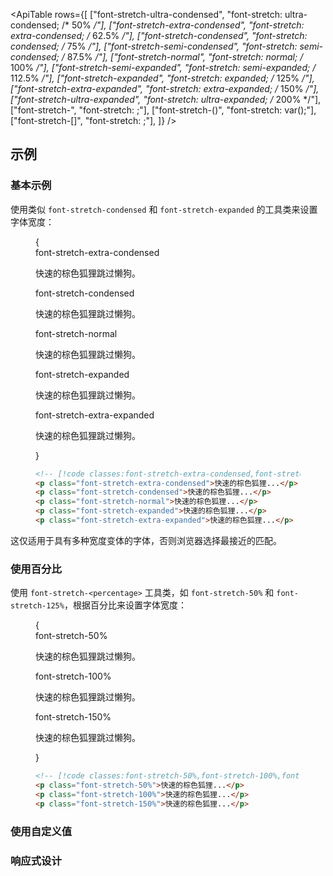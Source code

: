 

<ApiTable
  rows={[
    ["font-stretch-ultra-condensed", "font-stretch: ultra-condensed; /* 50% */"],
    ["font-stretch-extra-condensed", "font-stretch: extra-condensed; /* 62.5% */"],
    ["font-stretch-condensed", "font-stretch: condensed; /* 75% */"],
    ["font-stretch-semi-condensed", "font-stretch: semi-condensed; /* 87.5% */"],
    ["font-stretch-normal", "font-stretch: normal; /* 100% */"],
    ["font-stretch-semi-expanded", "font-stretch: semi-expanded; /* 112.5% */"],
    ["font-stretch-expanded", "font-stretch: expanded; /* 125% */"],
    ["font-stretch-extra-expanded", "font-stretch: extra-expanded; /* 150% */"],
    ["font-stretch-ultra-expanded", "font-stretch: ultra-expanded; /* 200% */"],
    ["font-stretch-<percentage>", "font-stretch: <percentage>;"],
    ["font-stretch-(<custom-property>)", "font-stretch: var(<custom-property>);"],
    ["font-stretch-[<value>]", "font-stretch: <value>;"],
  ]}
/>

## 示例

### 基本示例

使用类似 `font-stretch-condensed` 和 `font-stretch-expanded` 的工具类来设置字体宽度：

<Figure>

<Example>
  {
    <div className="flex flex-col gap-8">
      <div>
        <span className="mb-3 font-mono text-sm font-medium text-gray-500 dark:text-gray-400">
          font-stretch-extra-condensed
        </span>
        <p className="font-[system-ui] text-xl font-medium text-gray-900 font-stretch-extra-condensed dark:text-gray-200">
          快速的棕色狐狸跳过懒狗。
        </p>
      </div>
      <div>
        <span className="mb-3 font-mono text-sm font-medium text-gray-500 dark:text-gray-400">
          font-stretch-condensed
        </span>
        <p className="font-[system-ui] text-xl font-medium text-gray-900 font-stretch-condensed dark:text-gray-200">
          快速的棕色狐狸跳过懒狗。
        </p>
      </div>
      <div>
        <span className="mb-3 font-mono text-sm font-medium text-gray-500 dark:text-gray-400">font-stretch-normal</span>
        <p className="font-[system-ui] text-xl font-medium text-gray-900 font-stretch-normal dark:text-gray-200">
          快速的棕色狐狸跳过懒狗。
        </p>
      </div>
      <div>
        <span className="mb-3 font-mono text-sm font-medium text-gray-500 dark:text-gray-400">
          font-stretch-expanded
        </span>
        <p className="font-[system-ui] text-xl font-medium text-gray-900 font-stretch-expanded dark:text-gray-200">
          快速的棕色狐狸跳过懒狗。
        </p>
      </div>
      <div>
        <span className="mb-3 font-mono text-sm font-medium text-gray-500 dark:text-gray-400">
          font-stretch-extra-expanded
        </span>
        <p className="font-[system-ui] text-xl font-medium text-gray-900 font-stretch-extra-expanded dark:text-gray-200">
          快速的棕色狐狸跳过懒狗。
        </p>
      </div>
    </div>
  }
</Example>

```html
<!-- [!code classes:font-stretch-extra-condensed,font-stretch-condensed,font-stretch-normal,font-stretch-expanded,font-stretch-extra-expanded] -->
<p class="font-stretch-extra-condensed">快速的棕色狐狸...</p>
<p class="font-stretch-condensed">快速的棕色狐狸...</p>
<p class="font-stretch-normal">快速的棕色狐狸...</p>
<p class="font-stretch-expanded">快速的棕色狐狸...</p>
<p class="font-stretch-extra-expanded">快速的棕色狐狸...</p>
```

</Figure>

这仅适用于具有多种宽度变体的字体，否则浏览器选择最接近的匹配。

### 使用百分比

使用 `font-stretch-<percentage>` 工具类，如 `font-stretch-50%` 和 `font-stretch-125%`，根据百分比来设置字体宽度：

<Figure>

<Example>
  {
    <div className="flex flex-col gap-8">
      <div>
        <span className="mb-3 font-mono text-sm font-medium text-gray-500 dark:text-gray-400">font-stretch-50%</span>
        <p className="font-[system-ui] text-xl font-medium text-gray-900 font-stretch-50% dark:text-gray-200">
          快速的棕色狐狸跳过懒狗。
        </p>
      </div>
      <div>
        <span className="mb-3 font-mono text-sm font-medium text-gray-500 dark:text-gray-400">font-stretch-100%</span>
        <p className="font-[system-ui] text-xl font-medium text-gray-900 font-stretch-100% dark:text-gray-200">
          快速的棕色狐狸跳过懒狗。
        </p>
      </div>
      <div>
        <span className="mb-3 font-mono text-sm font-medium text-gray-500 dark:text-gray-400">font-stretch-150%</span>
        <p className="font-[system-ui] text-xl font-medium text-gray-900 font-stretch-150% dark:text-gray-200">
          快速的棕色狐狸跳过懒狗。
        </p>
      </div>
    </div>
  }
</Example>

```html
<!-- [!code classes:font-stretch-50%,font-stretch-100%,font-stretch-150%] -->
<p class="font-stretch-50%">快速的棕色狐狸...</p>
<p class="font-stretch-100%">快速的棕色狐狸...</p>
<p class="font-stretch-150%">快速的棕色狐狸...</p>
```

</Figure>

### 使用自定义值

<UsingACustomValue element="p" utility="font-stretch" value="66.66%" name="字体宽度" variable="font-width" />

### 响应式设计

<ResponsiveDesign property="font-stretch" defaultClass="font-stretch-normal" featuredClass="font-stretch-expanded" />

